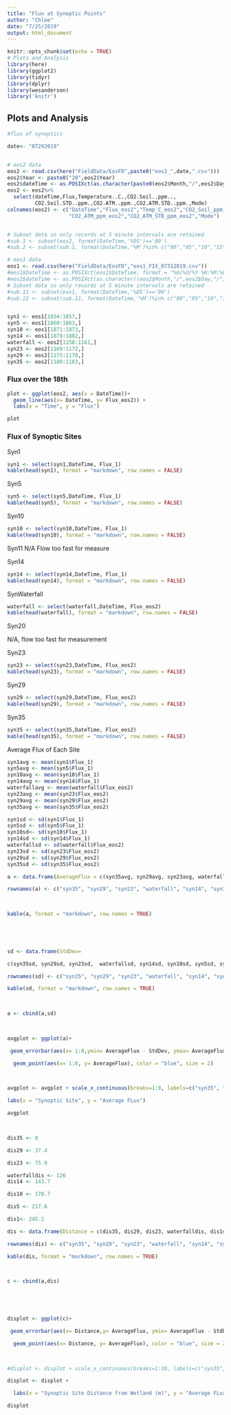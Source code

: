 ```yaml
---
title: "Flux at Synoptic Points"
author: "Chloe"
date: "7/25/2019"
output: html_document
---
```


```r
knitr::opts_chunk$set(echo = TRUE)
# Plots and Analysis
library(here)
library(ggplot2)
library(tidyr)
library(dplyr)
library(wesanderson)
library('knitr')

```

## Plots and Analysis

```r
#flux of synoptics 

date<- "07292019"


# eos2 data
eos2 <- read.csv(here("FieldData/EosFD",paste0("eos2_",date,".csv")))
eos2$Year <- paste0("20",eos2$Year)
eos2$dateTime <- as.POSIXct(as.character(paste0(eos2$Month,"/",eos2$Day,"/",eos2$Year," ",eos2$Time)), format = "%m/%d/%Y %H:%M:%OS")
eos2 <- eos2%>%
  select(dateTime,Flux,Temperature..C.,CO2.Soil..ppm..,
         CO2.Soil.STD..ppm.,CO2.ATM..ppm.,CO2.ATM.STD..ppm.,Mode)
colnames(eos2) <- c("DateTime","Flux_eos2","Temp_C_eos2","CO2_Soil_ppm_eos2","CO2_Soil_STD_ppm_eos2",
                    "CO2_ATM_ppm_eos2","CO2_ATM_STD_ppm_eos2","Mode")


# Subset data so only records at 5 minute intervals are retained
#sub.1 <- subset(eos2, format(DateTime,'%OS')=='00')
#sub.2 <- subset(sub.1, format(DateTime,'%M')%in% c("00","05","10","15","20","25","30","35","40","45","50","55","60"))

# eos1 data
eos1 <- read.csv(here("FieldData/EosFD","eos1_FIX_07312019.csv"))
#eos1$DateTime <- as.POSIXct(eos1$DateTime, format = "%m/%d/%Y %H:%M:%OS")
#eos2$dateTime <- as.POSIXct(as.character((eos2$Month,"/",eos2$Day,"/",eos2$Year," ",eos2$Time)), format = "%m/%d/%Y %H:%M:%OS")
# Subset data so only records at 5 minute intervals are retained
#sub.11 <- subset(eos1, format(DateTime,'%OS')=='00')
#sub.22 <- subset(sub.11, format(DateTime,'%M')%in% c("00","05","10","15","20","25","30","35","40","45","50","55","60"))


syn1 <- eos1[1854:1857,]
syn5 <- eos1[1860:1863,]
syn10 <- eos1[1871:1873,]
syn14 <- eos1[1879:1882,]
waterfall <- eos2[1158:1161,]
syn23 <- eos2[1169:1172,]
syn29 <- eos2[1175:1178,]
syn35 <- eos2[1180:1183,]

```

### Flux over the 18th
```r

plot <- ggplot(eos2, aes(x = DateTime))+
  geom_line(aes(x= DateTime, y= Flux_eos2)) +
  labs(x = "Time", y = "Flux")

plot
```


### Flux of Synoptic Sites

Syn1
```r

syn1 <- select(syn1,DateTime, Flux_1)
kable(head(syn1), format = "markdown", row.names = FALSE)

```
Syn5
```r

syn5 <- select(syn5,DateTime, Flux_1)
kable(head(syn5), format = "markdown", row.names = FALSE)

```
Syn10
```r

syn10 <- select(syn10,DateTime, Flux_1)
kable(head(syn10), format = "markdown", row.names = FALSE)

```
Syn11
N/A Flow too fast for measure



Syn14
```r

syn14 <- select(syn14,DateTime, Flux_1)
kable(head(syn14), format = "markdown", row.names = FALSE)

```
SynWaterfall
```r

waterfall <- select(waterfall,DateTime, Flux_eos2)
kable(head(waterfall), format = "markdown", row.names = FALSE)

```
Syn20

N/A, flow too fast for measurement




Syn23
```r

syn23 <- select(syn23,DateTime, Flux_eos2)
kable(head(syn23), format = "markdown", row.names = FALSE)

```
Syn29
```r

syn29 <- select(syn29,DateTime, Flux_eos2)
kable(head(syn29), format = "markdown", row.names = FALSE)

```
Syn35
```r

syn35 <- select(syn35,DateTime, Flux_eos2)
kable(head(syn35), format = "markdown", row.names = FALSE)

```

Average Flux of Each Site
```r
syn1avg <- mean(syn1$Flux_1)
syn5avg <- mean(syn5$Flux_1)
syn10avg <- mean(syn10$Flux_1)
syn14avg <- mean(syn14$Flux_1)
waterfallavg <- mean(waterfall$Flux_eos2)
syn23avg <- mean(syn23$Flux_eos2)
syn29avg <- mean(syn29$Flux_eos2)
syn35avg <- mean(syn35$Flux_eos2)

syn1sd <- sd(syn1$Flux_1)
syn5sd <- sd(syn5$Flux_1)
syn10sd<- sd(syn10$Flux_1)
syn14sd <- sd(syn14$Flux_1)
waterfallsd <- sd(waterfall$Flux_eos2)
syn23sd <- sd(syn23$Flux_eos2)
syn29sd <- sd(syn29$Flux_eos2)
syn35sd <- sd(syn35$Flux_eos2)

a <- data.frame(AverageFlux = c(syn35avg, syn29avg, syn23avg, waterfallavg, syn14avg, syn10avg, syn5avg, syn1avg)) 

rownames(a) <- c("syn35", "syn29", "syn23", "waterfall", "syn14", "syn10", "syn 5", "syn1") 

 

kable(a, format = "markdown", row.names = TRUE) 

 

 

sd <- data.frame(StdDev= 

c(syn35sd, syn29sd, syn23sd,  waterfallsd, syn14sd, syn10sd, syn5sd, syn1sd)) 

rownames(sd) <- c("syn35", "syn29", "syn23", "waterfall", "syn14", "syn10", "syn 5", "syn1") 

kable(sd, format = "markdown", row.names = TRUE) 

 

a <- cbind(a,sd) 

 

avgplot <- ggplot(a)+ 

 geom_errorbar(aes(x= 1:8,ymin= AverageFlux - StdDev, ymax= AverageFlux + StdDev), width=0.2, size=1, color="blue") +   

  geom_point(aes(x= 1:8, y= AverageFlux), color = "blue", size = 2)  

 

avgplot <- avgplot + scale_x_continuous(breaks=1:8, labels=c("syn35", "syn29", "syn23",  "waterfall", "syn14", "syn10", "syn 5", "syn1")) + 

labs(x = "Synoptic Site", y = "Average FLux") 

avgplot 

 

dis35 <- 0 

dis29 <- 37.4 

dis23 <- 75.9 

waterfalldis <- 126 
dis14 <- 143.7 

dis10 <- 178.7

dis5 <- 217.6 

dis1<- 245.2 

dis <- data.frame(Distance = c(dis35, dis29, dis23, waterfalldis, dis14, dis10, dis5, dis1)) 

rownames(dis) <- c("syn35", "syn29", "syn23", "waterfall", "syn14", "syn10", "syn 5", "syn1") 

kable(dis, format = "markdown", row.names = TRUE) 

 

c <- cbind(a,dis) 

 

 

displot <- ggplot(c)+ 

 geom_errorbar(aes(x= Distance,y= AverageFlux, ymin= AverageFlux - StdDev, ymax= AverageFlux + StdDev), width=0.2, size=1, color="blue") +   

  geom_point(aes(x= Distance, y= AverageFlux), color = "blue", size = 2) 

 

#displot <- displot + scale_x_continuous(breaks=1:10, labels=c("syn35", "syn29", "syn23", "syn20", "waterfall", "syn14", "syn11", "syn8", "syn 5", "syn1")) + 

displot <- displot +  

  labs(x = "Synoptic Site Distance from Wetland (m)", y = "Average FLux (μmol/CO2/m2/s)") 

displot 

 

 

``` 